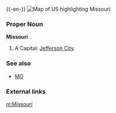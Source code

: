 {{wikipedia}}
{{-en-}}
[[Image:Map of USA highlighting Missouri.png|thumb|right|Map of US highlighting Missouri]]
===Proper Noun===
'''Missouri'''
#A {{USstate}}  Capital:  [[Jefferson City]].
===See also===
*[[MO]]
===External links===
{{pedialite}}

[[nl:Missouri]]